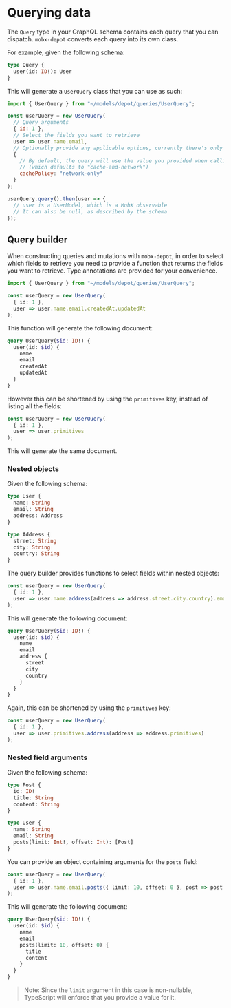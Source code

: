 
# Querying data

The `Query` type in your GraphQL schema contains each query that you can dispatch. `mobx-depot` converts each query
into its own class.

For example, given the following schema:

```graphql
type Query {
  user(id: ID!): User
}
```

This will generate a `UserQuery` class that you can use as such:

```js
import { UserQuery } from "~/models/depot/queries/UserQuery";

const userQuery = new UserQuery(
  // Query arguments
  { id: 1 },
  // Select the fields you want to retrieve
  user => user.name.email,
  // Optionally provide any applicable options, currently there's only a "cachePolicy" property:
  {
    // By default, the query will use the value you provided when calling initializeDepotClient
    // (which defaults to "cache-and-network")
    cachePolicy: "network-only"
  }
);

userQuery.query().then(user => {
  // user is a UserModel, which is a MobX observable
  // It can also be null, as described by the schema
});
```

## Query builder

When constructing queries and mutations with `mobx-depot`, in order to select which fields to retrieve you need to
provide a function that returns the fields you want to retrieve. Type annotations are provided for your convenience.

```ts
import { UserQuery } from "~/models/depot/queries/UserQuery";

const userQuery = new UserQuery(
  { id: 1 },
  user => user.name.email.createdAt.updatedAt
);
```

This function will generate the following document:

```graphql
query UserQuery($id: ID!) {
  user(id: $id) {
    name
    email
    createdAt
    updatedAt
  }
}
```

However this can be shortened by using the `primitives` key, instead of listing all the fields:

```ts
const userQuery = new UserQuery(
  { id: 1 },
  user => user.primitives
);
```

This will generate the same document.

### Nested objects

Given the following schema:

```graphql
type User {
  name: String
  email: String
  address: Address
}

type Address {
  street: String
  city: String
  country: String
}
```

The query builder provides functions to select fields within nested objects:

```ts
const userQuery = new UserQuery(
  { id: 1 },
  user => user.name.address(address => address.street.city.country).email
);
```

This will generate the following document:

```graphql
query UserQuery($id: ID!) {
  user(id: $id) {
    name
    email
    address {
      street
      city
      country
    }
  }
}
```

Again, this can be shortened by using the `primitives` key:

```ts
const userQuery = new UserQuery(
  { id: 1 },
  user => user.primitives.address(address => address.primitives)
);
```

### Nested field arguments

Given the following schema:

```graphql
type Post {
  id: ID!
  title: String
  content: String
}

type User {
  name: String
  email: String
  posts(limit: Int!, offset: Int): [Post]
}
```

You can provide an object containing arguments for the `posts` field:

```ts
const userQuery = new UserQuery(
  { id: 1 },
  user => user.name.email.posts({ limit: 10, offset: 0 }, post => post.title.content)
);
```

This will generate the following document:

```graphql
query UserQuery($id: ID!) {
  user(id: $id) {
    name
    email
    posts(limit: 10, offset: 0) {
      title
      content
    }
  }
}
```

> Note: Since the `limit` argument in this case is non-nullable, TypeScript will enforce that you provide a value for it.
